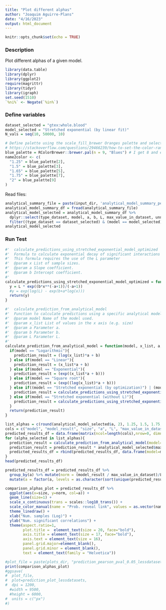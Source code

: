 ```yaml
---
title: "Plot different alphas"
author: "Joaquim Aguirre-Plans"
date: "4/16/2023"
output: html_document
---
```


```r
knitr::opts_chunk$set(echo = TRUE)
```

### Description

Plot different alphas of a given model.

```r
library(data.table)
library(dplyr)
library(ggplot2)
require(magrittr)
library(tidyr)
library(igraph)
set.seed(1510)
`%ni%` <- Negate(`%in%`)
```

### Define variables

```r
dataset_selected = "gtex:whole.blood"
model_selected = "Stretched exponential (by linear fit)"
N_vals = seq(10, 50000, 10)

# Define palette using the scale_fill_brewer Oranges palette and selecting manually the colors using RColorBrewer
# https://stackoverflow.com/questions/29466239/how-to-set-the-color-range-of-scale-colour-brewer-in-ggplot2-palette-selecte 
blue_palette = RColorBrewer::brewer.pal(n = 9, "Blues") # I get 8 and exclude the 4 first
name2color <- c(
  "1.25" = blue_palette[2],
  "1.5" = blue_palette[3],
  "1.65" = blue_palette[5],
  "1.75" = blue_palette[7],
  "2" = blue_palette[9]
)
```

Read files:

```r
analytical_summary_file = paste(input_dir, 'analytical_model_summary_pearson_pval_0.05.txt', sep='/')
analytical_model_summary_df = fread(analytical_summary_file)
analytical_model_selected = analytical_model_summary_df %>% 
  dplyr::select(type_dataset, model, a, b, L, max_value_in_dataset, unnorm_L) %>% 
  filter((type_dataset == dataset_selected) & (model == model_selected)) %>% unique()
analytical_model_selected
```

### Run Test

```r
#'  calculate_predictions_using_stretched_exponential_model_optimized
#'  Formula to calculate exponential decay of significant interactions from a list of sample sizes.
#'  This formula requires the use of the L parameter
#'  @param x List of sample sizes.
#'  @param a Slope coefficient.
#'  @param b Intercept coefficient.
#'  
calculate_predictions_using_stretched_exponential_model_optimized = function(x, L, a, b){
  y = L * exp((b*x**(-a+1))/(-a+1))
  #y = exp(log(L) - exp(b+a*log(x)))
  return(y)
}

#'  calculate_prediction_from_analytical_model
#'  Function to calculate predictions using a specific analytical model
#'  @param model Name of the model used.
#'  @param x_list List of values in the x axis (e.g. size)
#'  @param a Parameter a.
#'  @param b Parameter b.
#'  @param L Parameter L.
#'  
calculate_prediction_from_analytical_model = function(model, x_list, a, b, L){
  if(model == "Logarithmic"){
    prediction_result = (log(x_list)*a + b)
  } else if(model == "Linear"){
    prediction_result = (x_list*a + b)
  } else if(model == "Exponential"){
    prediction_result = (exp((x_list*a + b)))
  } else if(model == "Square root"){
    prediction_result = (exp((log(x_list)*a + b)))
  } else if((model == "Stretched exponential (by optimization)") | (model == "Stretched exponential (by linear fit)")){
    prediction_result = calculate_predictions_using_stretched_exponential_model_optimized(x=x_list, L=L, a=a, b=b)
  } else if(model == "Stretched exponential (without L)"){
    prediction_result = calculate_predictions_using_stretched_exponential_model_without_L(x=x_list, a=a, b=b)
  }
  return(prediction_result)
}
```

```r
list_alphas = c(round(analytical_model_selected$a, 2), 1.25, 1.5, 1.75, 2)
cols = c("model", "model_result", "size", "a", "L", "max_value_in_dataset")
predicted_results_df = data.frame(matrix(ncol=length(cols),nrow=0, dimnames=list(NULL, cols)))
for (alpha_selected in list_alphas){
  prediction_result = calculate_prediction_from_analytical_model(model=model_selected, x_list=N_vals, a=alpha_selected, b=analytical_model_selected$b, L=analytical_model_selected$L)
  prediction_result = prediction_result * analytical_model_selected$max_value_in_dataset
  predicted_results_df = rbind(predicted_results_df, data.frame(model=model_selected, model_result=prediction_result, size=N_vals, a=alpha_selected, L=analytical_model_selected$L, max_value_in_dataset=analytical_model_selected$max_value_in_dataset))
}
head(predicted_results_df)
```

```r
predicted_results_df = predicted_results_df %>%
  group_by(a) %>% mutate(norm = (model_result / max_value_in_dataset)/L) %>% ungroup() %>%
  mutate(a = factor(a, levels = as.character(sort(unique(predicted_results_df$a)))))

comparison_alphas_plot = predicted_results_df %>%
  ggplot(aes(x=size, y=norm, col=a)) +
  geom_line(size=1) +
  scale_x_continuous(trans = scales::log10_trans()) +
  scale_color_manual(name = "Prob. reveal link", values = as.vector(name2color[levels(factor(predicted_results_df$a))])) +
  theme_linedraw() +
  xlab("Num. samples (Log)") +
  ylab("Num. significant correlations") +
  theme(aspect.ratio=1, 
        plot.title =  element_text(size = 20, face="bold"), 
        axis.title = element_text(size = 17, face="bold"), 
        axis.text = element_text(size = 16), 
        panel.grid.major=element_blank(), 
        panel.grid.minor = element_blank(),
        text = element_text(family = "Helvetica"))

#plot_file = paste(plots_dir, "prediction_pearson_pval_0.05_lessdatasets.png", sep="/")
print(comparison_alphas_plot)
#ggsave(
#  plot_file,
#  plot=prediction_plot_lessdatasets,
#  dpi = 1200,
  #width = 9500,
  #height = 6000,
#  units = c("px")
#)
```
